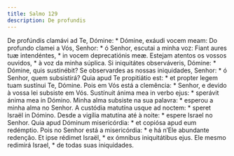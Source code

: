 ```yaml
---
title: Salmo 129
description: De profundis
---
```


<div class="side-by-side not-content">
  <span>
    De profúndis clamávi ad Te, Dómine: * Dómine, exáudi vocem meam:
  </span>
  <span>
    Do profundo clamei a Vós, Senhor: * ó Senhor, escutai a minha voz:
  </span>
  <span>
    Fiant aures tuæ intendéntes, * in vocem deprecatiónis meæ.
  </span>
  <span>
    Estejam atentos os vossos ouvidos, * à voz da minha súplica.
  </span>
  <span>
    Si iniquitátes observáveris, Dómine: * Dómine, quis sustinébit?
  </span>
  <span>
    Se observardes as nossas iniquidades, Senhor: * ó Senhor, quem subsistirá?
  </span>
  <span>
    Quia apud Te propitiátio est: * et propter legem tuam sustínui Te, Dómine.
  </span>
  <span>
    Pois em Vós está a clemência: * Senhor, e devido à vossa lei subsiste em
    Vós.
  </span>
  <span>
    Sustínuit ánima mea in verbo ejus: * sperávit ánima mea in Dómino.
  </span>
  <span>
    Minha alma subsiste na sua palavra: * esperou a minha alma no Senhor.
  </span>
  <span>
    A custódia matutína usque ad noctem: * speret Israël in Dómino.
  </span>
  <span>
    Desde a vigília matutina até à noite: * espere Israel no Senhor.
  </span>
  <span>
    Quia apud Dóminum misericórdia: * et copiósa apud eum redémptio.
  </span>
  <span>
    Pois no Senhor está a misericórdia: * e há n’Ele abundante redenção.
  </span>
  <span>
    Et ipse rédimet Israël, * ex ómnibus iniquitátibus ejus.
  </span>
  <span>
    Ele mesmo redimirá Israel, * de todas suas iniquidades.
  </span>
</div>
